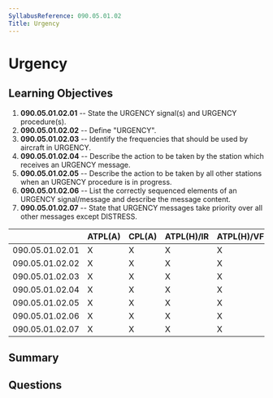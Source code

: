 ```yaml
---
SyllabusReference: 090.05.01.02
Title: Urgency
---
```


# Urgency

## Learning Objectives

1. **090.05.01.02.01** -- State the URGENCY signal(s) and URGENCY procedure(s).
2. **090.05.01.02.02** -- Define "URGENCY".
3. **090.05.01.02.03** -- Identify the frequencies that should be used by aircraft in URGENCY.
4. **090.05.01.02.04** -- Describe the action to be taken by the station which receives an URGENCY message.
5. **090.05.01.02.05** -- Describe the action to be taken by all other stations when an URGENCY procedure is in progress.
6. **090.05.01.02.06** -- List the correctly sequenced elements of an URGENCY signal/message and describe the message content.
7. **090.05.01.02.07** -- State that URGENCY messages take priority over all other messages except DISTRESS.

|                 | ATPL(A) | CPL(A) | ATPL(H)/IR | ATPL(H)/VFR | CPL(H) | IR  | CBIR(A) |
| --------------- | ------- | ------ | ---------- | ----------- | ------ | --- | ------- |
| 090.05.01.02.01 | X       | X      | X          | X           | X      | X   | X       |
| 090.05.01.02.02 | X       | X      | X          | X           | X      | X   | X       |
| 090.05.01.02.03 | X       | X      | X          | X           | X      | X   | X       |
| 090.05.01.02.04 | X       | X      | X          | X           | X      | X   | X       |
| 090.05.01.02.05 | X       | X      | X          | X           | X      | X   | X       |
| 090.05.01.02.06 | X       | X      | X          | X           | X      | X   | X       |
| 090.05.01.02.07 | X       | X      | X          | X           | X      | X   | X       |

## Summary

## Questions
